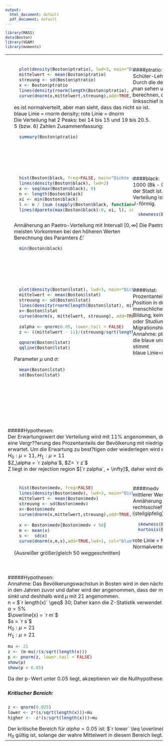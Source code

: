 ```yaml
---
output:
  html_document: default
  pdf_document: default
---
```

```r
library(MASS)
data(Boston)
library(VGAM)
library(moments)
```
<table>
<tr><td>
<div style="padding: 20px">
<div style="float:left; position:relative; width:50%">
```r
  plot(density(Boston$ptratio), lwd=3, main="Dichte von ptratio") #vl F verteilung gespiegelt
  mittelwert <- mean(Boston$ptratio)
  streuung <- sd(Boston$ptratio)
  x <- Boston$ptratio
  lines(density(rnorm(length(Boston$ptratio), mittelwert, streuung)), col=4)
  curve(dnorm(x,mittelwert,streuung),add=TRUE,lwd=1, col="red")
```
</div>
####ptratio:
<br>
Schüler-Lehrer-Verhältnis nach Stadt.<br>
Durch die density Funktion (schwarze Linie) kann man sehen und durch die Schiefe kann man berechnen, dass die Verteilungsform eher linksschief ist (Schiefe < 0)
Anfangs angenommen es ist normalverteilt, aber man sieht, dass das nicht so ist. <br>
blaue Linie = rnorm density; rote Linie = dnorm <br>
Die Verteilung hat 2 Peaks: bei 14 bis 15 und 19 bis 20.5. <br>
5 (bzw. 6) Zahlen Zusammenfassung: <br>
```r
  summary(Boston$ptratio)
```
<br>
</div>
</div>
</td></tr>

<tr><td>
<div style="padding: 20px">
<div style="float:left; position:relative; width:50%">
```r
  hist(Boston$black, freq=FALSE, main="Dichte und Histogramm von black")
  lines(density(Boston$black), lwd=2)
  x <- seq(max(Boston$black), 0)
  n <- length(Boston$black)
  xi <- min(Boston$black)
  l <- n / (sum (sapply(Boston$black, function(x) log(x/xi))))
  lines(dpareto(max(Boston$black):0, xi, l), col=3)
```
</div>
####black:
<br>
1000 (Bk - 0,63) ^ 2 wobei Bk der Schwarzanteil der Stadt ist.<br>
Verteilung ist linksschief (Schiefe kleiner 0) und J-förmig. 
```r
  skewness(Boston$black)
```
Annäherung an Paetro-Verteilung mit Intervall $[0, \infty]$
Die Paetro-Verteilung (grüne Linie) hat hier die meisten Vorkommen bei den höheren Werten <br>
Berechnung des Paramters $\hat \xi$:
```r
  min(Boston$black)
```
<br>
</div>
</div>
</tr></td>

<tr><td>
<div style="padding: 20px">
<div style="float:left; position:relative; width:50%">
```r
  plot(density(Boston$lstat), lwd=3, main="Dichte von lstat")
  mittelwert <- mean(Boston$lstat)
  streuung <- sd(Boston$lstat)
  lines(density(rnorm(length(Boston$lstat), mittelwert, streuung)), col=4)
  x<-Boston$lstat
  curve(dnorm(x, mittelwert, streuung), add=TRUE, col=2)
  
  zalpha <- qnorm(0.05, lower.tail = FALSE)
  z <- ((mittelwert - 11)/(streuung/sqrt(length(Boston$lstat))))
```
```r
  qqnorm(Boston$lstat)
  qqline(Boston$lstat)
```
</div>
####lstat:
<br>
Prozentanteil der Bevölkerung mit niedriger Position in der sozialen Hierarchie. Dh. schlechte menschliche Lebensumstände (z.B.: wenig Bildung, keinen Schulabschluss, keine Ausbildung oder Studium, geringes Einkommen, Migrationshintergrund, ...)<br>
Annahme: ptratio ist normalverteilt <br>
die blaue und rote Linie zeigen, dass die Annahme stimmt <br>
blaue Linie=rnorm density <br>
Parameter $\mu$ und $\sigma$:  
```r
  mean(Boston$lstat)
  sd(Boston$lstat)
```
<br><br><br><br><br>
</div>
</div>
</td></tr>

<tr><td>
#####Hypothesen:
<br>
Der Erwartungswert der Verteilung wird mit 11% angenommen, durch die aktuelle Fl?chtlingskrise, wird eine Vergr??erung des Prozentanteils der Bevölkerung mit niedriger Position in der sozialen Hierarchie erwartet.
Um die Erwartung zu best?tigen oder wiederlegen wird ein rechtsseitiger Test durchgef?hrt: <br>
$H_0 : \mu = 11$, $H_1 : \mu \gt 11$ <br>
$Z_\alpha = `r zalpha`$, $Z= `r z`$ <br>
Z liegt in der rejection region $[`r zalpha`, + \infty]$, daher wird die Nullhypothese verworfen.
</td></tr>

<tr><td>
<div style="padding: 20px">
<div style="float:left; position:relative; width:50%">
```r
  hist(Boston$medv, freq=FALSE)
  lines(density(Boston$medv), lwd=3, main="Dichte und Histogramm von medv")
  mittelwert <- mean(Boston$medv)
  streuung <- sd(Boston$medv)
  x<-Boston$medv
  curve(dnorm(x,mittelwert,streuung),add=TRUE,lwd=1, col="red")
  
  x <- Boston$medv[Boston$medv < 50]
  m <- mean(x)
  s <-  sd(x)
  curve(dnorm(x,m,s),add=TRUE,lwd=1, col="blue", to = 40)
```
</div>
####medv
<br>
mittlerer Wert von Wohneigentum in $ 1000. <br>
Annäherung an Normalverteilung, aber rechtsschief (Schiefe > 0) und leptokurtisch (steilgipfelig) (Kurtosis > 3). <br>
```r
  skewness(Boston$medv)
  kurtosis(Boston$medv)
```
rote Linie = Normalverteilung, blaue Linie = Normalverteilung von medv Werten < 50 (Ausreißer größer/gleich 50 weggeschnitten)
<br>
</div>
</div>
</td></tr>
<tr><td>
#####Hypothesen:  
Annahme: Das Bevölkerungswachstun in Bosten wird in den nächsten Jahren weniger stark wachsen als in den Jahren zuvor und daher wird der angenommen, dass der mittlere Wert des Whohnungseigentums sinkt und deshhalb wird $\mu$ mit 21 angenommen.  
n = $`r length(x)` \geq$ 30; Daher kann die Z-Statistik verwendet werden.  
$\alpha = 5$%  
$\overline{x} = `r m`$  
$s = `r s`$  
$H_0: \mu = 21$    
$H_1: \mu \gt 21$    
``` r
mu <- 21
z <- (m-mu)/(s/sqrt(length(x)))
p <- pnorm(z, lower.tail = FALSE)
show(p)
show(p < 0.05)
```
Da der p-Wert unter 0.05 liegt, akzeptieren wir die Nullhypothese $H_0$.  

##### Kritischer Bereich:
``` r
z <- qnorm(0.025)
lower <- z*(s/sqrt(length(x)))+mu
higher <- -z*(s/sqrt(length(x)))+mu
```
Der kritische Bereich für $alpha = 0.05$ ist: $`r lower` \leq \overline{x} \leq `r higher`$. Das bedeutet, dass $H_0$ gültig ist, solange der wahre Mittelwert in diesem Bereich liegt. 
</td></tr>
</table>